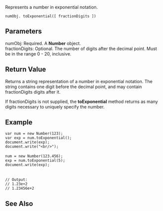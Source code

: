 Represents a number in exponential notation.

 numObj. toExponential([ fractionDigits ])
==Parameters==
; numObj: Required. A '''Number''' object.
; fractionDigits: Optional. The number of digits after the decimal point. Must be in the range 0 - 20, inclusive.

==Return Value==
Returns a string representation of a number in exponential notation. The string contains one digit before the decimal point, and may contain fractionDigits digits after it.

If fractionDigits is not supplied, the '''toExponential''' method returns as many digits necessary to uniquely specify the number.


==Example==
 var num = new Number(123);
 var exp = num.toExponential();
 document.write(exp);
 document.write("&lt;br/&gt;");
 
 num = new Number(123.456);
 exp = num.toExponential(5);
 document.write(exp);
 
 
 // Output: 
 // 1.23e+2
 // 1.23456e+2

==See Also==

              

              
